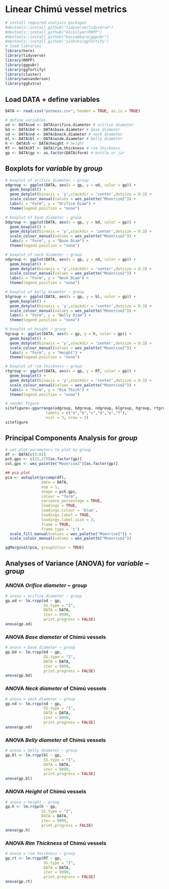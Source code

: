 # Linear Chimú vessel metrics

```r
# install required analysis packages
#devtools::install_github("tidyverse/tidyverse")
#devtools::install_github("mlcollyer/RRPP")
#devtools::install_github("kassambara/ggpubr")
#devtools::install_github('sinhrks/ggfortify')
# load libraries
library(here)
library(tidyverse)
library(RRPP)
library(ggpubr)
library(ggfortify)
library(cluster)
library(wesanderson)
library(ggExtra)
```

## Load DATA + define variables

```r
DATA <- read.csv("potmeas.csv", header = TRUE, as.is = TRUE)

# define variables
od <- DATA$od <- DATA$orifice.diameter # orifice diameter
bd <- DATA$bd <- DATA$base.diameter # base diameter
nd <- DATA$nd <- DATA$bneck.diameter # neck diameter
bl <- DATA$bl <- DATA$wide.diameter # belly diameter
h <- DATA$h <- DATA$height # height
RT <- DATA$RT <- DATA$rim.thickness # rim thickness
gp <- DATA$gp <- as.factor(DATA$form) # bottle or jar
```

## Boxplots for _variable_ by _group_

```r
# boxplot of orifice diameter ~ group
odgroup <- ggplot(DATA, aes(x = gp, y = od, color = gp)) + 
  geom_boxplot() +
  geom_dotplot(binaxis = 'y',stackdir = 'center',dotsize = 0.3) +
  scale_colour_manual(values = wes_palette("Moonrise2")) +
  labs(x = "Form", y = "Orifice Diam") +
  theme(legend.position = "none")

# boxplot of base diameter ~ group
bdgroup <- ggplot(DATA, aes(x = gp, y = bd, color = gp)) + 
  geom_boxplot() +
  geom_dotplot(binaxis = 'y',stackdir = 'center',dotsize = 0.3) +
  scale_colour_manual(values = wes_palette("Moonrise2")) +
  labs(x = "Form", y = "Base Diam") +
  theme(legend.position = "none")

# boxplot of neck diameter ~ group
ndgroup <- ggplot(DATA, aes(x = gp, y = nd, color = gp)) + 
  geom_boxplot() +
  geom_dotplot(binaxis = 'y',stackdir = 'center',dotsize = 0.3) +
  scale_colour_manual(values = wes_palette("Moonrise2")) +
  labs(x = "Form", y = "Neck Diam") +  
  theme(legend.position = "none")

# boxplot of belly diameter ~ group
blgroup <- ggplot(DATA, aes(x = gp, y = bl, color = gp)) + 
  geom_boxplot() +
  geom_dotplot(binaxis = 'y',stackdir = 'center',dotsize = 0.3) +
  scale_colour_manual(values = wes_palette("Moonrise2")) +
  labs(x = "Form", y = "Belly Diam") +  
  theme(legend.position = "none")

# boxplot of height ~ group
hgroup <- ggplot(DATA, aes(x = gp, y = h, color = gp)) + 
  geom_boxplot() +
  geom_dotplot(binaxis = 'y',stackdir = 'center',dotsize = 0.3) +
  scale_colour_manual(values = wes_palette("Moonrise2")) +
  labs(x = "Form", y = "Height") +  
  theme(legend.position = "none")

# boxplot of rim thickness ~ group
rtgroup <- ggplot(DATA, aes(x = gp, y = RT, color = gp)) + 
  geom_boxplot() +
  geom_dotplot(binaxis = 'y',stackdir = 'center',dotsize = 0.3) +
  scale_colour_manual(values = wes_palette("Moonrise2")) +
  labs(x = "Form", y = "Rim Thick") +  
  theme(legend.position = "none")

# render figure
sitefigure<-ggarrange(odgroup, bdgroup, ndgroup, blgroup, hgroup, rtgroup,
                  labels = c("a","b","c","d","e","f"),
                  ncol = 3, nrow = 2)
sitefigure
```

## Principal Components Analysis for _group_

```r
# set plot parameters to plot by group
df <- DATA[c(3:8)]
pch.gps <- c(15,17)[as.factor(gp)]
col.gps <- wes_palette("Moonrise2")[as.factor(gp)]

## pca plot
pca <- autoplot(prcomp(df),
                data = DATA,
                asp = 1,
                shape = pch.gps,
                colour = "form",
                variance_percentage = TRUE,
                loadings = TRUE, 
                loadings.colour = 'blue',
                loadings.label = TRUE,
                loadings.label.size = 3,
                frame = TRUE,
                frame.type = 't') +
  scale_fill_manual(values = wes_palette("Moonrise2")) +
  scale_colour_manual(values = wes_palette("Moonrise2"))

ggMarginal(pca, groupColour = TRUE)
```

## Analyses of Variance (ANOVA) for _variable_ ~ _group_

### ANOVA _Orifice diameter_ ~ _group_

```r
# anova = orifice diameter ~ group
gp.od <- lm.rrpp(od ~ gp, 
                 SS.type = "I", 
                 DATA = DATA, 
                 iter = 9999, 
                 print.progress = FALSE)
anova(gp.od)
```

### ANOVA _Base diameter_ of Chimú vessels

```r
# anova = base diameter ~ group
gp.bd <- lm.rrpp(bd ~ gp, 
                 SS.type = "I", 
                 DATA = DATA, 
                 iter = 9999, 
                 print.progress = FALSE)
anova(gp.bd)
```

### ANOVA _Neck diameter_ of Chimú vessels

```r
# anova = neck diameter ~ group
gp.nd <- lm.rrpp(nd ~ gp, 
                 SS.type = "I", 
                 DATA = DATA, 
                 iter = 9999, 
                 print.progress = FALSE)
anova(gp.nd)
```

### ANOVA _Belly diameter_ of Chimú vessels

```r
# anova = belly diameter ~ group
gp.bl <- lm.rrpp(bl ~ gp, 
                 SS.type = "I", 
                 DATA = DATA, 
                 iter = 9999, 
                 print.progress = FALSE)
anova(gp.bl)
```

### ANOVA _Height_ of Chimú vessels

```r
# anova = height ~ group
gp.h <- lm.rrpp(h ~ gp, 
                SS.type = "I", 
                DATA = DATA, 
                iter = 9999, 
                print.progress = FALSE)
anova(gp.h)
```

### ANOVA _Rim Thickness_ of Chimú vessels

```r
# anova = rim thickness ~ group
gp.rt <- lm.rrpp(RT ~ gp, 
                 SS.type = "I", 
                 DATA = DATA, 
                 iter = 9999, 
                 print.progress = FALSE)
anova(gp.rt)
```
